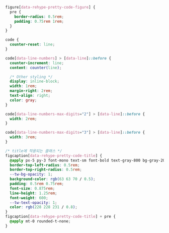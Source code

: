 ```css title="code-block.css"
figure[data-rehype-pretty-code-figure] {
  pre {
    border-radius: 0.5rem;
    padding: 0.75rem 1rem;
  }
}

code {
  counter-reset: line;
}

code[data-line-numbers] > [data-line]::before {
  counter-increment: line;
  content: counter(line);

  /* Other styling */
  display: inline-block;
  width: 1rem;
  margin-right: 2rem;
  text-align: right;
  color: gray;
}

code[data-line-numbers-max-digits="2"] > [data-line]::before {
  width: 2rem;
}

code[data-line-numbers-max-digits="3"] > [data-line]::before {
  width: 3rem;
}

/* title에 적용되는 클래스 */
figcaption[data-rehype-pretty-code-title] {
  @apply px-5 py-3 font-mono text-sm font-bold text-gray-800 bg-gray-200 rounded-t-lg dark:text-gray-200 dark:border-gray-700 dark:bg-gray-800;
  border-top-left-radius: 0.5rem;
  border-top-right-radius: 0.5rem;
  --tw-bg-opacity: 1;
  background-color: rgb(63 63 70 / 0.5);
  padding: 0.5rem 0.75rem;
  font-size: 0.875rem;
  line-height: 1.25rem;
  font-weight: 600;
  --tw-text-opacity: 1;
  color: rgb(228 228 231 / 0.8);
}
figcaption[data-rehype-pretty-code-title] + pre {
  @apply mt-0 rounded-t-none;
}
```
